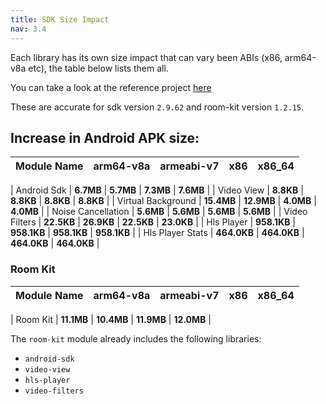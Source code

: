 ```yaml
---
title: SDK Size Impact
nav: 3.4
---
```

Each library has its own size impact that can vary been ABIs (x86, arm64-v8a etc), the table below lists them all.

You can take a look at the reference project [here](https://github.com/100mslive/Android-Size-Reference-App/)

These are accurate for sdk version `2.9.62` and room-kit version `1.2.15`.

## Increase in Android APK size:

|  Module Name     	|  arm64-v8a   |	armeabi-v7	|	x86		| x86_64 |
| -------------------|--------------|----------------|-----------|-------|

| Android Sdk 	| **6.7MB**	|	**5.7MB**  	|	**7.3MB**	| 	**7.6MB** 	|
| Video View 	| **8.8KB**	|	**8.8KB**  	|	**8.8KB**	| 	**8.8KB** 	|
| Virtual Background 	| **15.4MB**	|	**12.9MB**  	|	**4.0MB**	| 	**4.0MB** 	|
| Noise Cancellation 	| **5.6MB**	|	**5.6MB**  	|	**5.6MB**	| 	**5.6MB** 	|
| Video Filters 	| **22.5KB**	|	**26.9KB**  	|	**22.5KB**	| 	**23.0KB** 	|
| Hls Player 	| **958.1KB**	|	**958.1KB**  	|	**958.1KB**	| 	**958.1KB** 	|
| Hls Player Stats 	| **464.0KB**	|	**464.0KB**  	|	**464.0KB**	| 	**464.0KB** 	|

### Room Kit

|  Module Name     	|  arm64-v8a   |	armeabi-v7	|	x86		| x86_64 |
| -------------------|--------------|----------------|-----------|-------|

| Room Kit 	| **11.1MB**	|	**10.4MB**  	|	**11.9MB**	| 	**12.0MB** 	|

The `room-kit` module already includes the following libraries:
- `android-sdk`
- `video-view`
- `hls-player`
- `video-filters`

